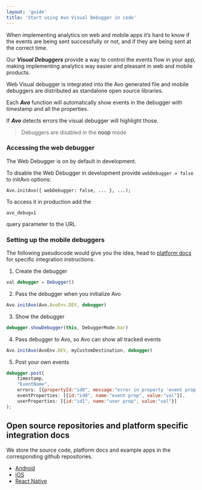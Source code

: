 ```yaml
---
layout: 'guide'
title: 'Start using Avo Visual Debugger in code'
---
```



When implementing analytics on web and mobile apps it’s hard to know if the events are being sent successfully or not, and if they are being sent at the correct time.

Our **_Visual Debuggers_** provide a way to control the events flow in your app, making implementing analytics way easier and pleasant in web and mobile products.

Web Visual debugger is integrated into the Avo generated file and mobile debuggers are distributed as standalone open source libraries.

Each **_Avo_** function will automatically show events in the debugger with timestamp and all the properties.

If **_Avo_** detects errors the visual debugger will highlight those.

> Debuggers are disabled in the <Link passHref href="/implementation/avo-and-unit-tests"><a>noop</a></Link> mode

### Accessing the web debugger

The Web Debugger is on by default in development.

To disable the Web Debugger in development provide `webDebugger = false` to initAvo options:

`Avo.initAvo({ webDebugger: false, ... }, ...);`

To access it in production add the

`avo_debug=1`

query parameter to the URL

### Setting up the mobile debuggers

The following pseudocode would give you the idea, head to <a href="#platform-docs">platform docs</a> for specific integration instructions.

1. Create the debugger

```javascript
val debugger = Debugger()
```

2. Pass the debugger when you initialize Avo

```javascript
Avo.initAvo(Avo.AvoEnv.DEV, debugger)
```

3. Show the debugger

```javascript
debugger.showDebugger(this, DebuggerMode.bar)
```

4. Pass debugger to Avo, so Avo can show all tracked events

```javascript
Avo.initAvo(AvoEnv.DEV, myCustomDestination, debugger)
```

5. Post your own events

```javascript
debugger.post(
    timestamp,
    "EventName",
    errors: [{propertyId:"id0", message:"error in property 'event prop' with id 'id0'"}],
    eventProperties: [{id:"id0", name:"event prop", value:"val"}],
    userProperties: [{id:"id1", name:"user prop", value:"val"}]
);
```

## <a name="platform-docs"></a> Open source repositories and platform specific integration docs

We store the source code, platform docs and example apps in the corresponding github repositories.

- <a href="https://github.com/avohq/android-analytics-debugger">Android</a>
- <a href="https://github.com/avohq/ios-analytics-debugger">iOS</a>
- <a href="https://github.com/avohq/react-native-analytics-debugger">
    React Native
  </a>
